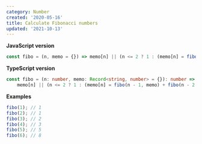 ```yaml
---
category: Number
created: '2020-05-16'
title: Calculate Fibonacci numbers
updated: '2021-10-13'
---
```


**JavaScript version**

```js fibo.js
const fibo = (n, memo = {}) => memo[n] || (n <= 2 ? 1 : (memo[n] = fibo(n - 1, memo) + fibo(n - 2, memo)));
```

**TypeScript version**

```ts fibo.ts
const fibo = (n: number, memo: Record<string, number> = {}): number =>
    memo[n] || (n <= 2 ? 1 : (memo[n] = fibo(n - 1, memo) + fibo(n - 2, memo)));
```

**Examples**

```js examples.js
fibo(1); // 1
fibo(2); // 1
fibo(3); // 2
fibo(4); // 3
fibo(5); // 5
fibo(6); // 8
```
